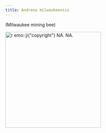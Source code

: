 ```yaml
---
title: Andrena milwaukeensis
---
```

(Milwaukee mining bee)

[![`r emo::ji("copyright")` NA. NA.](NA){height=300}](NA)
